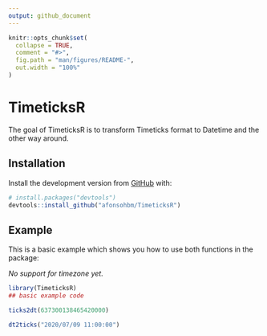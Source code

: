 ```yaml
---
output: github_document
---
```


<!-- README.md is generated from README.Rmd. Please edit that file -->

```r
knitr::opts_chunk$set(
  collapse = TRUE,
  comment = "#>",
  fig.path = "man/figures/README-",
  out.width = "100%"
)
```

# TimeticksR

<!-- badges: start -->
<!-- badges: end -->

The goal of TimeticksR is to transform Timeticks format to Datetime and the other way around.

## Installation

Install the development version from [GitHub](https://github.com/) with:

``` r
# install.packages("devtools")
devtools::install_github("afonsohbm/TimeticksR")
```
## Example

This is a basic example which shows you how to use both functions in the package:

*No support for timezone yet.*

```r
library(TimeticksR)
## basic example code

ticks2dt(637300138465420000)

```

```r

dt2ticks("2020/07/09 11:00:00")

```
